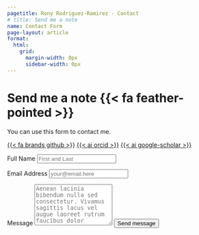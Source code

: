 ---
pagetitle: Rony Rodriguez-Ramirez - Contact
# title: Send me a note
name: Contact Form
page-layout: article
format: 
  html: 
    grid:
      margin-width: 0px
      sidebar-width: 0px
---

# Send me a note {{< fa feather-pointed >}}

You can use this form to contact me.

<a class="link me-1" href="https://github.com/rrmaximiliano" title="github" target="_blank" rel="noopener">{{< fa brands github >}}</a>
<a class="link me-1" href="https://orcid.org/0000-0003-2640-484X" title="orcid" target="_blank" rel="noopener">{{< ai orcid >}}</a>
<a class="link me-1" href="https://scholar.google.com/citations?user=PA_LMYMAAAAJ&hl=en" title="Google Scholar" target="_blank"rel="noopener">{{< ai google-scholar >}}</a>

<form action="https://formspree.io/f/xjkbevqj" method="POST" accept-charset="utf-8">


<label for="full-name">Full Name</label>
<input type="text" name="name" id="full-name" class="form-control" placeholder="First and Last" required>

<label for="email-address">Email Address</label>
<input type="email" name="_replyto" id="email-address" class="form-control" placeholder="your@email.here" required>

<label for="message">Message</label>
  <textarea rows="6" name="message" id="message" class="form-control" placeholder="Aenean lacinia bibendum nulla sed consectetur. Vivamus sagittis lacus vel augue laoreet rutrum faucibus dolor auctor. Donec ullamcorper nulla non metus auctor fringilla nullam quis risus." required></textarea>

<button type="submit" class="btn btn-primary mt-4">Send message</button>
</form>
